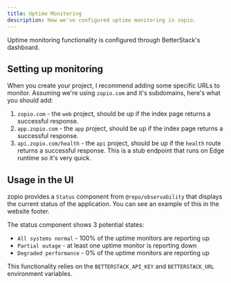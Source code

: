 ```yaml
---
title: Uptime Monitoring
description: How we've configured uptime monitoring in zopio.
---
```


Uptime monitoring functionality is configured through BetterStack's dashboard.

## Setting up monitoring

When you create your project, I recommend adding some specific URLs to monitor. Assuming we're using `zopio.com` and it's subdomains, here's what you should add:

1. `zopio.com` - the `web` project, should be up if the index page returns a successful response.
2. `app.zopio.com` - the `app` project, should be up if the index page returns a successful response.
3. `api.zopio.com/health` - the `api` project, should be up if the `health` route returns a successful response. This is a stub endpoint that runs on Edge runtime so it's very quick.

## Usage in the UI

zopio provides a `Status` component from `@repo/observability` that displays the current status of the application. You can see an example of this in the website footer.

The status component shows 3 potential states:

- `All systems normal` - 100% of the uptime monitors are reporting up
- `Partial outage` - at least one uptime monitor is reporting down
- `Degraded performance` - 0% of the uptime monitors are reporting up

This functionality relies on the `BETTERSTACK_API_KEY` and `BETTERSTACK_URL` environment variables.

